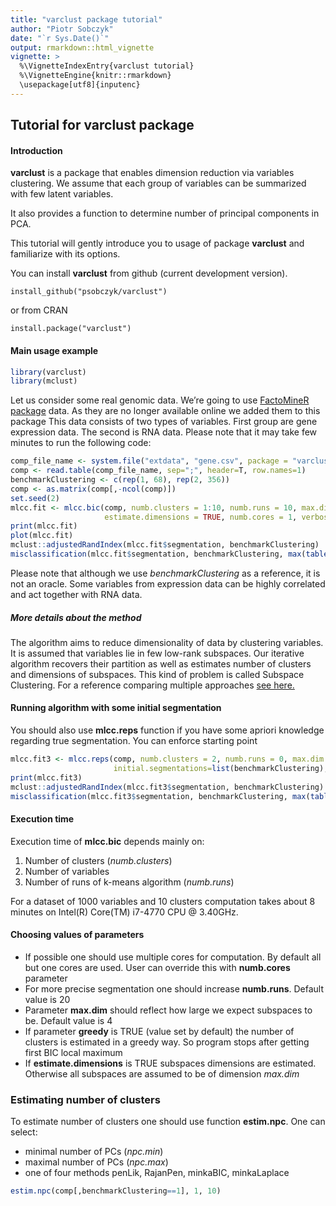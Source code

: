 ```yaml
---
title: "varclust package tutorial"
author: "Piotr Sobczyk"
date: "`r Sys.Date()`"
output: rmarkdown::html_vignette
vignette: >
  %\VignetteIndexEntry{varclust tutorial}
  %\VignetteEngine{knitr::rmarkdown}
  \usepackage[utf8]{inputenc}
---
```


## Tutorial for **varclust** package

#### Introduction

**varclust** is a package that enables dimension reduction via variables clustering. 
We assume that each group of variables can be summarized with few latent variables.

It also provides a function to determine number of principal components in PCA.

This tutorial will gently introduce you to usage of package **varclust** and
familiarize with its options.

You can install **varclust** from github (current development version).
```
install_github("psobczyk/varclust")
```

or from CRAN

```
install.package("varclust")
```

#### Main usage example

```r
library(varclust)
library(mclust)
```

Let us consider some real genomic data. We're going to use 
[FactoMineR package](http://factominer.free.fr/) data.
As they are no longer available online we added them to this package
This data consists of two types of variables. First group are gene 
expression data. The second is RNA data.
Please note that it may take few minutes to run the following code:
```r
comp_file_name <- system.file("extdata", "gene.csv", package = "varclust")
comp <- read.table(comp_file_name, sep=";", header=T, row.names=1) 
benchmarkClustering <- c(rep(1, 68), rep(2, 356))    
comp <- as.matrix(comp[,-ncol(comp)])
set.seed(2)
mlcc.fit <- mlcc.bic(comp, numb.clusters = 1:10, numb.runs = 10, max.dim = 8, greedy = TRUE, 
                     estimate.dimensions = TRUE, numb.cores = 1, verbose = FALSE)
print(mlcc.fit)
plot(mlcc.fit)
mclust::adjustedRandIndex(mlcc.fit$segmentation, benchmarkClustering)
misclassification(mlcc.fit$segmentation, benchmarkClustering, max(table(benchmarkClustering)), 2)
```

Please note that although we use *benchmarkClustering* as a reference, it is not
an oracle. Some variables from expression data can be highly correlated and act together with RNA data. 

##### More details about the method
The algorithm aims to reduce dimensionality of data by clustering variables.
It is assumed that variables lie in few low-rank subspaces. Our iterative algorithm
recovers their partition as well as estimates number of clusters and dimensions
of subspaces. This kind of problem is called Subspace Clustering. For a reference
comparing multiple approaches [see here.](http://cis.jhu.edu/~rvidal/publications/SPM-Tutorial-Final.pdf)

#### Running algorithm with some initial segmentation

You should also use **mlcc.reps** function if you have some apriori knowledge regarding true segmentation.
You can enforce starting point
```r
mlcc.fit3 <- mlcc.reps(comp, numb.clusters = 2, numb.runs = 0, max.dim = 8, 
                       initial.segmentations=list(benchmarkClustering), numb.cores=1)
print(mlcc.fit3)
mclust::adjustedRandIndex(mlcc.fit3$segmentation, benchmarkClustering)
misclassification(mlcc.fit3$segmentation, benchmarkClustering, max(table(benchmarkClustering)), 2)
```

#### Execution time
Execution time of **mlcc.bic** depends mainly on:

1. Number of clusters (*numb.clusters*)
2. Number of variables 
3. Number of runs of k-means algorithm (*numb.runs*)

For a dataset of 1000 variables and 10 clusters computation takes about 
8 minutes on Intel(R) Core(TM) i7-4770 CPU @ 3.40GHz.

#### Choosing values of parameters

* If possible one should use multiple cores for computation. By default all 
  but one cores are used. User can override this with **numb.cores** parameter
* For more precise segmentation one should increase **numb.runs**. 
  Default value is 20
* Parameter **max.dim** should reflect how large we expect subspaces to be. 
  Default value is 4
* If parameter **greedy** is TRUE (value set by default) the number of clusters
  is estimated in a greedy way. So program stops after getting first 
  BIC local maximum
* If **estimate.dimensions** is TRUE subspaces dimensions are estimated. 
  Otherwise all subspaces are assumed to be of dimension *max.dim*
  
### Estimating number of clusters

To estimate number of clusters one should use function **estim.npc**.
One can select:

* minimal number of PCs (*npc.min*)
* maximal number of PCs (*npc.max*)
* one of four methods penLik, RajanPen, minkaBIC, minkaLaplace

```r
estim.npc(comp[,benchmarkClustering==1], 1, 10)
```
